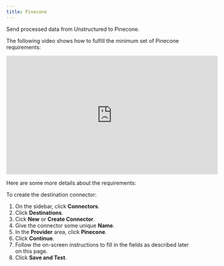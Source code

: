 ```yaml
---
title: Pinecone
---
```


Send processed data from Unstructured to Pinecone.

The following video shows how to fulfill the minimum set of Pinecone requirements:

<iframe
width="560"
height="315"
src="https://www.youtube.com/embed/Li0yhaeguYQ"
title="YouTube video player"
frameborder="0"
allow="accelerometer; autoplay; clipboard-write; encrypted-media; gyroscope; picture-in-picture"
allowfullscreen
></iframe>

Here are some more details about the requirements:


<PineconePrerequisites />

To create the destination connector:

1. On the sidebar, click **Connectors**.
2. Click **Destinations**.
3. Cick **New** or **Create Connector**.
4. Give the connector some unique **Name**.
5. In the **Provider** area, click **Pinecone**.
6. Click **Continue**. 
7. Follow the on-screen instructions to fill in the fields as described later on this page.
8. Click **Save and Test**.


<PineconeFields />